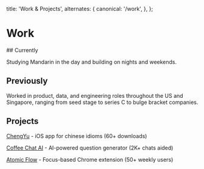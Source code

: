   title: 'Work & Projects',
  alternates: {
    canonical: '/work',
  },
};

# Work

<AnimatedName />
## Currently

Studying Mandarin in the day and building on nights and weekends.

## Previously

Worked in product, data, and engineering roles throughout the US and Singapore, ranging from seed stage to series C to bulge bracket companies.

## Projects

[ChengYu](https://www.chineseidioms.com/) - iOS app for chinese idioms (60+ downloads)

[Coffee Chat AI](https://www.coffeechatai.com/) - AI-powered question generator (2K+ chats aided)

[Atomic Flow](https://chromewebstore.google.com/detail/atomic-flow/gbeiphffnlkmgoclacceflphonplpigi) - Focus-based Chrome extension (50+ weekly users)
